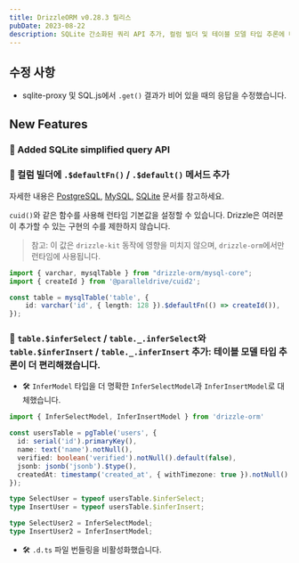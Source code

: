 ```yaml
---
title: DrizzleORM v0.28.3 릴리스
pubDate: 2023-08-22
description: SQLite 간소화된 쿼리 API 추가, 컬럼 빌더 및 테이블 모델 타입 추론에 메서드 추가. sqlite-proxy 및 SQL.js에서 `.get()` 결과가 비어 있을 때의 응답 수정.
---
```


## 수정 사항

- sqlite-proxy 및 SQL.js에서 `.get()` 결과가 비어 있을 때의 응답을 수정했습니다.


## New Features





### 🎉 Added SQLite simplified query API





### 🎉 컬럼 빌더에 `.$defaultFn()` / `.$default()` 메서드 추가

자세한 내용은 [PostgreSQL](/docs/column-types/pg#default-value), [MySQL](/docs/column-types/mysql#default-value), [SQLite](/docs/column-types/sqlite#default-value) 문서를 참고하세요.

`cuid()`와 같은 함수를 사용해 런타임 기본값을 설정할 수 있습니다. Drizzle은 여러분이 추가할 수 있는 구현의 수를 제한하지 않습니다.

> 참고: 이 값은 `drizzle-kit` 동작에 영향을 미치지 않으며, `drizzle-orm`에서만 런타임에 사용됩니다.

```ts copy {5}
import { varchar, mysqlTable } from "drizzle-orm/mysql-core";
import { createId } from '@paralleldrive/cuid2';

const table = mysqlTable('table', {
	id: varchar('id', { length: 128 }).$defaultFn(() => createId()),
});
```


### 🎉 `table.$inferSelect` / `table._.inferSelect`와 `table.$inferInsert` / `table._.inferInsert` 추가: 테이블 모델 타입 추론이 더 편리해졌습니다.

- 🛠 `InferModel` 타입을 더 명확한 `InferSelectModel`과 `InferInsertModel`로 대체했습니다.

```ts copy {11,12,14,15}
import { InferSelectModel, InferInsertModel } from 'drizzle-orm'

const usersTable = pgTable('users', {
  id: serial('id').primaryKey(),
  name: text('name').notNull(),
  verified: boolean('verified').notNull().default(false),
  jsonb: jsonb('jsonb').$type(),
  createdAt: timestamp('created_at', { withTimezone: true }).notNull().defaultNow(),
});

type SelectUser = typeof usersTable.$inferSelect;
type InsertUser = typeof usersTable.$inferInsert;

type SelectUser2 = InferSelectModel;
type InsertUser2 = InferInsertModel;
```

- 🛠 `.d.ts` 파일 번들링을 비활성화했습니다.


